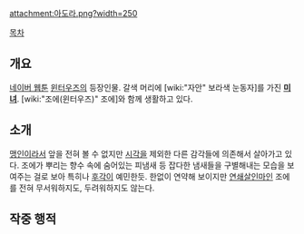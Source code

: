 attachment:아도라.png?width=250

[[목차]]

== 개요 ==
[[네이버 웹툰]] [[윈터우즈]]의 등장인물. 갈색 머리에 [wiki:"자안" 보라색 눈동자]를 가진 '''[[미녀]]'''. [wiki:"조에(윈터우즈)" 조에]와 함께 생활하고 있다.

== 소개 ==
[[맹인]]이라서 앞을 전혀 볼 수 없지만 [[시각]]을 제외한 다른 감각들에 의존해서 살아가고 있다. 조에가 뿌리는 향수 속에 숨어있는 피냄새 등 잡다한 냄새들을 구별해내는 모습을 보여주는 걸로 보아 특히나 [[후각]]이 예민한듯. 한없이 연약해 보이지만 [[연쇄살인마]]인 조에를 전혀 무서워하지도, 두려워하지도 않는다.

== 작중 행적 ==
